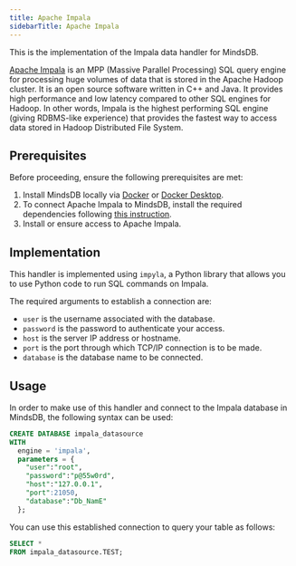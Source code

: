 ```yaml
---
title: Apache Impala
sidebarTitle: Apache Impala
---
```


This is the implementation of the Impala data handler for MindsDB.

[Apache Impala](https://impala.apache.org/) is an MPP (Massive Parallel Processing) SQL query engine for processing huge volumes of data that is stored in the Apache Hadoop cluster. It is an open source software written in C++ and Java. It provides high performance and low latency compared to other SQL engines for Hadoop. In other words, Impala is the highest performing SQL engine (giving RDBMS-like experience) that provides the fastest way to access data stored in Hadoop Distributed File System.

## Prerequisites

Before proceeding, ensure the following prerequisites are met:

1. Install MindsDB locally via [Docker](/setup/self-hosted/docker) or [Docker Desktop](/setup/self-hosted/docker-desktop).
2. To connect Apache Impala to MindsDB, install the required dependencies following [this instruction](/setup/self-hosted/docker#install-dependencies).
3. Install or ensure access to Apache Impala.

## Implementation

This handler is implemented using `impyla`, a Python library that allows you to use Python code to run SQL commands on Impala.

The required arguments to establish a connection are:

* `user` is the username associated with the database.
* `password` is the password to authenticate your access.
* `host` is the server IP address or hostname.
* `port` is the port through which TCP/IP connection is to be made.
* `database` is the database name to be connected.

## Usage

In order to make use of this handler and connect to the Impala database in MindsDB, the following syntax can be used:

```sql
CREATE DATABASE impala_datasource
WITH
  engine = 'impala',
  parameters = {
    "user":"root",
    "password":"p@55w0rd",
    "host":"127.0.0.1",
    "port":21050,
    "database":"Db_NamE"
  };
```

You can use this established connection to query your table as follows:

```sql
SELECT *
FROM impala_datasource.TEST;
```
